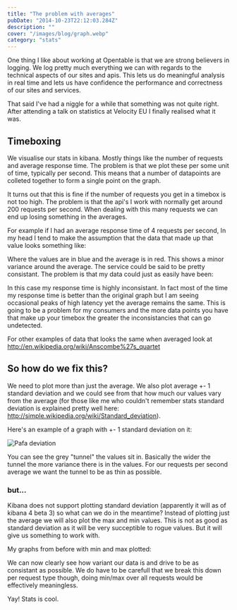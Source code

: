 ```yaml
---
title: "The problem with averages"
pubDate: "2014-10-23T22:12:03.284Z"
description: ""
cover: "/images/blog/graph.webp"
category: "stats"
---
```



One thing I like about working at Opentable is that we are strong believers in logging. We log pretty much everything we can with regards to the technical aspects of our sites and apis. This lets us do meaningful analysis in real time and lets us have confidence the performance and correctness of our sites and services.

That said I've had a niggle for a while that something was not quite right. After attending a talk on statistics at Velocity EU I finally realised what it was.

## Timeboxing

We visualise our stats in kibana. Mostly things like the number of requests and average response time. The problem is that we plot these per some unit of time, typically per second. This means that a number of datapoints are colleted together to form a single point on the graph.

It turns out that this is fine if the number of requests you get in a timebox is not too high. The problem is that the api's I work with normally get around 200 requests per second. When dealing with this many requests we can end up losing something in the averages.

For example if I had an average response time of 4 requests per second, In my head I tend to make the assumption that the data that made up that value looks something like:

<Assumed client:load/>

Where the values are in blue and the average is in red. This shows a minor variance around the average. The service could be said to be pretty consistant. The problem is that my data could just as easily have been:

<Alternate client:load/>

In this case my response time is highly inconsistant. In fact most of the time my response time is better than the original graph but I am seeing occasional peaks of high latency yet the average remains the same. This is going to be a problem for my consumers and the more data points you have that make up your timebox the greater the inconsistancies that can go undetected.

For other examples of data that looks the same when averaged look at http://en.wikipedia.org/wiki/Anscombe%27s_quartet

## So how do we fix this?

We need to plot more than just the average. We also plot average +- 1 standard deviation and we could see from that how much our values vary from the average (for those like me who couldn't remember stats standard deviation is explained pretty well here: http://simple.wikipedia.org/wiki/Standard_deviation).

Here's an example of a graph with +- 1 standard deviation on it:

![Pafa deviation](./PAFA_2011_Nov_26.jpg)

You can see the grey "tunnel" the values sit in. Basically the wider the tunnel the more variance there is in the values. For our requests per second average we want the tunnel to be as thin as possible.

### but...

Kibana does not support plotting standard deviation (apparently it will as of kibana 4 beta 3) so what can we do in the meantime? Instead of plotting just the average we will also plot the max and min values. This is not as good as standard deviation as it will be very succeptible to rogue values. But it will give us something to work with.

My graphs from before with min and max plotted:

<AssumedMinMax client:load/>

<AlternateMinMax client:load/>

We can now clearly see how variant our data is and drive to be as consistant as possible. We do have to be carefull that we break this down per request type though, doing min/max over all requests would be effectively meaningless.

Yay! Stats is cool.
